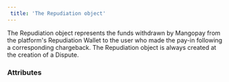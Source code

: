 ```yaml
---  
 title: 'The Repudiation object'  
---  
```


  

The Repudiation object represents the funds withdrawn by Mangopay from the platform's Repudiation Wallet to the user who made the pay-in following a corresponding chargeback. The Repudiation object is always created at the creation of a Dispute.  

### Attributes  

<AuthorId4 />  

<CreditedUserId3 />  

<CreditedFunds3 />  

<Status1 />  

<ExecutionDate />  

<Type11 />  

<Nature />  

<CreditedWalletId />  

<DebitedFunds16 />  

<Fees2 />  

<ResultCode />  

<ResultMessage />  

<Id />  

<Tag />  

<CreationDate />  

<InitialTransactionId />  

<InitialTransactionType />  

<InitialTransactionNature />
